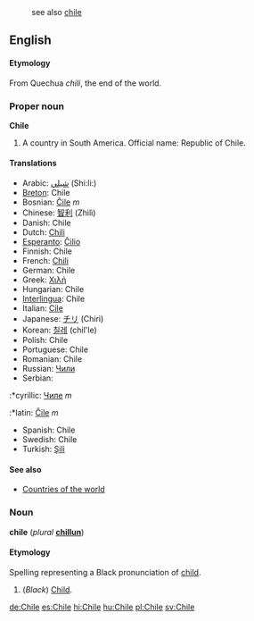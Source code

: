 :see also [[chile]]
==English==
====Etymology====
From Quechua ''chili'', the end of the world.
===Proper noun===
'''Chile'''

# A country in South America. Official name: Republic of Chile.

====Translations====
*Arabic: [[شيلي]] (Shi:li:) 
*[[Breton]]: Chile
*Bosnian: [[Čile]] ''m''
*Chinese: [[智利]] (Zhìlì)
*Danish: Chile
*Dutch: [[Chili]]
*[[Esperanto]]: [[Ĉilio]]
*Finnish: Chile
*French: [[Chili]]
*German: Chile
*Greek: [[Χιλή]]
*Hungarian: Chile
*[[Interlingua]]: Chile
*Italian: [[Cile]]
*Japanese: [[チリ]] (Chiri)
*Korean: [[칠레]] (chil'le)
*Polish: Chile
*Portuguese: Chile
*Romanian: Chile
*Russian: [[Чили]]
*Serbian:
:*cyrillic: [[Чиле]] ''m''
:*latin: [[Čile]] ''m''
*Spanish: Chile
*Swedish: Chile
*Turkish: [[Şili]]

====See also====
*[[Countries of the world]]


===Noun===
'''chile''' (''plural'' '''[[chillun]]''')

====Etymology====
Spelling representing a Black pronunciation of [[child]].

#(''Black'') [[Child]].

[[de:Chile]]
[[es:Chile]]
[[hi:Chile]]
[[hu:Chile]]
[[pl:Chile]]
[[sv:Chile]]